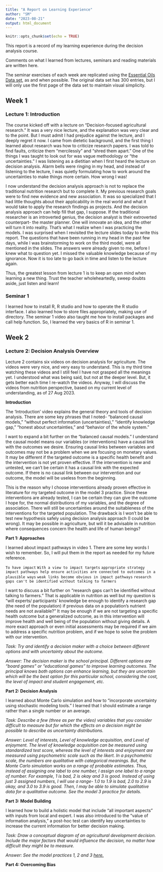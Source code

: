```yaml
---
title: "A Report on Learning Experience"
author: "SM"
date: "2023-08-21"
output: html_document
---
```


```r
knitr::opts_chunk$set(echo = TRUE)
```

This report is a record of my learning experience during the decision analysis course. 

Comments on what I learned from lectures, seminars and reading materials are written here. 

The seminar exercises of each week are replicated using the [Essential Oils Data set](https://github.com/szmoe/Perfume_Vs._Candle_Vs._Perfume_Pouch/blob/main/Essential_Oils.csv), as and when possible. The original data set has 300 entries, but I will only use the first page of the data set to maintain visual simplicity. 

## Week 1

### Lecture 1: Introduction

The course kicked off with a lecture on "Decision-focused agricultural research." It was a very nice lecture, and the explanation was very clear and to the point. But I must admit I had prejudice against the lecture, and I deeply regret it now. I came from dietetic background, and the first thing I learned about research was how to criticize research papers. I was told to find faults, criticize them "mercilessly" and "shred them apart." One of the things I was taught to look out for was vague methodology or "the uncertainties." I was listening as a dietitian when I first heard the lecture on decision analysis. Alarm bells were ringing in my head, and instead of listening to the lecture, I was quietly formulating how to work around the uncertainties to make things more certain. How wrong I was!

I now understand the decision analysis approach is not to replace the traditional nutrition research but to complete it. My previous research goals were to find new evidence and new association. It was so specialized that I had little thoughts about their applicability in the real world and what it would take to apply the research findings as projects. And the decision analysis approach can help fill that gap, I suppose. If the traditional researcher is an introverted genius, the decision analyst is their extroverted counterpart- the master planner. One will innovate an idea, and the other will turn it into reality. That's what I realize when I was practicing the models. I was surprised when I revisited the lecture slides today to write this report. The questions that have been running in my head in the past few days, while I was brainstorming to work on the third model, were all mentioned in the slides. The answers were already given to me, before I knew what to question yet. I missed the valuable knowledge because of my ignorance. Now it is too late to go back in time and listen to the lecture again. 

Thus, the greatest lesson from lecture 1 is to keep an open mind when learning a new thing. Trust the teacher wholeheartedly, sweep doubts aside, just listen and learn!



### Seminar 1

I learned how to install R, R studio and how to operate the R studio interface. I also learned how to store files appropriately, making use of directory. The seminar 1 video also taught me how to install packages and call help function. So, I learned the very basics of R in seminar 1. 

## Week 2

### Lecture 2: Decision Analysis Overview

Lecture 2 contains six videos on decision analysis for agriculture. The videos were very nice, and very easy to understand. This is my third time watching these videos and I still feel I have not grasped all the meanings yet. I understood what was being said, but not at the deeper level. But, it gets better each time I re-watch the videos. Anyway, I will discuss the videos from nutrition perspective, based on my current level of understanding, as of 27 Aug 2023. 

**Introduction**

The 'Introduction' video explains the general theory and tools of decision analysis. There are some key phrases that I noted- "balanced causal models," "without perfect information (uncertainties)," "identify knowledge gap," "honest about uncertainties," and "behavior of the whole system."

I want to expand a bit further on the "balanced causal models." I understand the causal model means our variables (or interventions) have a causal link with the outcomes we desire. Ensuring causal links between variables and outcomes may not be a problem when we are focusing on monetary values. It may be different if the targeted outcome is a specific health benefit and the intervention is not yet proven effective. If the intervention is new and untested, we can't be certain it has a causal link with the expected outcome. If there is no causal link between our intervention and our outcome, the model will be useless from the beginning. 

This is the reason why I choose interventions already proven effective in literature for my targeted outcome in the model 3 practice. Since these interventions are already tested, I can be certain they can give the outcome I hope for, the normal distributions of my variables, and the degree of association. There will still be uncertainties around the suitableness of the interventions for the targeted population. The drawback is I won't be able to test new hypothesis safely using decision analysis approach (I could be wrong). It may be possible in agriculture, but will it be advisable in nutrition where consequences concern the health and life of human beings?

**Part 1: Approaches**

I learned about impact pathways in video 1. There are some key words I wish to remember. So, I will put them in the report as needed for my future reference.

`To have impact`
`With a view to impact targets` 
`appropriate strategy`
`impact pathways help ensure activities are connected to outcomes in a plausible ways`
`weak links become obvious in impact pathways` 
`research gaps can't be identified without talking to farmers` 

I want to discuss a bit further on "research gaps can't be identified without talking to farmers." That is applicable in nutrition as well but my question is "will experts/ participants' knowledge be enough to identify a research gap (the need of the population) if previous data on a population's nutrient needs are not available?" It may be enough if we are not targeting a specific health outcome but a generalized outcome, as in this intervention will improve health and well being of the population without giving details. A more exact approach or even initial assessments may be required if we aim to address a specific nutrition problem, and if we hope to solve the problem with our intervention. 

*Task: Try and identify a decision maker with a choice between different options and with uncertainty about the outcome.*

*Answer: The decision maker is the school principal. Different options are "board games" or "educational games" to improve learning outcomes. The principal knows both options can enhance learning, but they are uncertain which will be the best option for this particular school, considering the cost, the level of impact and student engagement, etc.*

**Part 2: Decision Analysis**

I learned about Monte Carlo simulation and how to "incorporate uncertainty using stochastic modeling tools." I learned that I should estimate a range rather than a single number or an average. 

*Task: Describe a few (three as per the video) variables that you consider difficult to measure but for which the effects on a decision might be possible to describe as uncertainty distributions.*

*Answer: Level of interests, Level of knowledge acquisition, and Level of enjoyment. The level of knowledge acquisition can be measured using standardized test score, whereas the level of interests and enjoyment are measured using psychometric scale such as the likert. In a psychometric scale, the numbers are qualitative with categorical meanings. But, the Monte Carlo simulation works on a range of probable estimates. Thus, instead of assigning one label to one number, I assign one label to a range of number. For example, 1 is bad, 2 is okay and 3 is good. Instead of using just 3 assigned numbers, I will use a range- 1.0 to 1.9 is bad, 2.0 to 2.9 is okay, and 3.0 to 3.9 is good. Then, I may be able to simulate qualitative data for a qualitative outcome. See the model 3 practice for details.*


**Part 3: Model Building**

I learned how to build a holistic model that include "all important aspects" with inputs from local and expert. I was also introduced to the "value of information analysis," a post-hoc test can identify key uncertainties to increase the current information for better decision making. 

*Task: Draw a conceptual diagram of an agricultural development decision. Include the major factors that would influence the decision, no matter how difficult they might be to measure.*

*Answer: See the model practices 1, 2 and 3 [here.](https://github.com/szmoe?tab=repositories)*

**Part 4: Overcoming Bias**
















